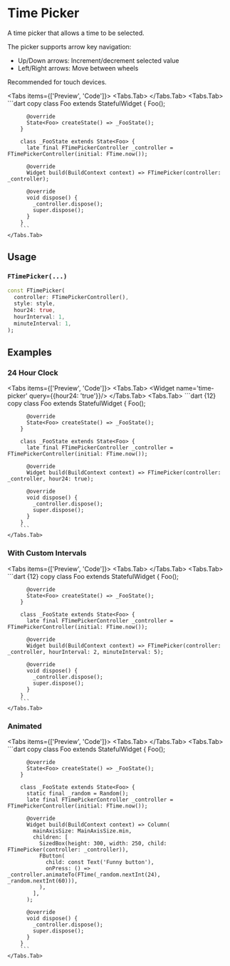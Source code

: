 
# Time Picker

A time picker that allows a time to be selected.

The picker supports arrow key navigation:

- Up/Down arrows: Increment/decrement selected value
- Left/Right arrows: Move between wheels

Recommended for touch devices.

<LinkBadgeGroup>
    <LinkBadge label="API Reference" href="https://pub.dev/documentation/forui/latest/forui.widgets.time_picker/"/>
</LinkBadgeGroup>

<Tabs items={['Preview', 'Code']}>
    <Tabs.Tab>
        <Widget name='time-picker' query={{}}/>
    </Tabs.Tab>
    <Tabs.Tab>
        ```dart copy
        class Foo extends StatefulWidget {
          Foo();
        
          @override
          State<Foo> createState() => _FooState();
        }
        
        class _FooState extends State<Foo> {
          late final FTimePickerController _controller = FTimePickerController(initial: FTime.now());
        
          @override
          Widget build(BuildContext context) => FTimePicker(controller: _controller);
        
          @override
          void dispose() {
            _controller.dispose();
            super.dispose();
          }
        }
        ```
    </Tabs.Tab>
</Tabs>

## Usage

### `FTimePicker(...)`

```dart copy
const FTimePicker(
  controller: FTimePickerController(),
  style: style,
  hour24: true,
  hourInterval: 1,
  minuteInterval: 1,
);
```

## Examples

### 24 Hour Clock

<Tabs items={['Preview', 'Code']}>
    <Tabs.Tab>
        <Widget name='time-picker' query={{hour24: 'true'}}/>
    </Tabs.Tab>
    <Tabs.Tab>
        ```dart {12} copy
        class Foo extends StatefulWidget {
          Foo();

          @override
          State<Foo> createState() => _FooState();
        }

        class _FooState extends State<Foo> {
          late final FTimePickerController _controller = FTimePickerController(initial: FTime.now());

          @override
          Widget build(BuildContext context) => FTimePicker(controller: _controller, hour24: true);

          @override
          void dispose() {
            _controller.dispose();
            super.dispose();
          }
        }
        ```
    </Tabs.Tab>

</Tabs>

### With Custom Intervals

<Tabs items={['Preview', 'Code']}>
    <Tabs.Tab>
        <Widget name='time-picker' variant='interval'/>
    </Tabs.Tab>
    <Tabs.Tab>
        ```dart {12} copy
        class Foo extends StatefulWidget {
          Foo();

          @override
          State<Foo> createState() => _FooState();
        }

        class _FooState extends State<Foo> {
          late final FTimePickerController _controller = FTimePickerController(initial: FTime.now());

          @override
          Widget build(BuildContext context) => FTimePicker(controller: _controller, hourInterval: 2, minuteInterval: 5);

          @override
          void dispose() {
            _controller.dispose();
            super.dispose();
          }
        }
        ```
    </Tabs.Tab>

</Tabs>

### Animated

<Tabs items={['Preview', 'Code']}>
    <Tabs.Tab>
        <Widget name='time-picker' variant='animated' height={500}/>
    </Tabs.Tab>
    <Tabs.Tab>
        ```dart copy
        class Foo extends StatefulWidget {
          Foo();

          @override
          State<Foo> createState() => _FooState();
        }

        class _FooState extends State<Foo> {
          static final _random = Random();
          late final FTimePickerController _controller = FTimePickerController(initial: FTime.now());

          @override
          Widget build(BuildContext context) => Column(
            mainAxisSize: MainAxisSize.min,
            children: [
              SizedBox(height: 300, width: 250, child: FTimePicker(controller: _controller)),
              FButton(
                child: const Text('Funny button'),
                onPress: () => _controller.animateTo(FTime(_random.nextInt(24), _random.nextInt(60))),
              ),
            ],
          );

          @override
          void dispose() {
            _controller.dispose();
            super.dispose();
          }
        }
        ```
    </Tabs.Tab>

</Tabs>
